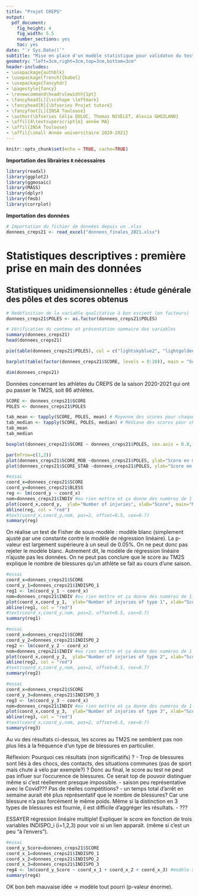 ```yaml
---
title: "Projet CREPS"
output:
  pdf_document:
    fig_height: 4
    fig_width: 5.5
    number_sections: yes
    toc: yes
date: "`r Sys.Date()`"
subtitle: "Mise en place d'un modèle statistique pour validaton du testing TM2S"
geometry: "left=3cm,right=3cm,top=3cm,bottom=3cm"
header-includes:
- \usepackage{authblk}
- \usepackage[french]{babel}
- \usepackage{fancyhdr}
- \pagestyle{fancy}
- \renewcommand\headrulewidth{1pt}
- \fancyhead[L]{\scshape \leftmark}
- \fancyhead[R]{\bfseries Projet tutoré}
- \fancyfoot[L]{INSA Toulouse}
- \author{\bfseries Célia DULUC, Thomas NIVELET, Alexia GHOZLAND}
- \affil{4\textsuperscript{e} année MA}
- \affil{INSA Toulouse}
- \affil{\small Année universitaire 2020-2021}
---
```


```r
knitr::opts_chunk$set(echo = TRUE, cache=TRUE)
```

**Importation des librairies `R` nécessaires**

```r
library(readxl)
library(ggplot2)
library(ggmosaic)
library(MASS)
library(dplyr)
library(fmsb)
library(corrplot)
```

**Importation des données** 

```r
# Importation du fichier de données depuis un .xlsx
donnees_creps21 <- read_excel("donnees_finales_2021.xlsx")
```

# Statistiques descriptives : première prise en main des données
## Statistiques unidimensionnelles : étude générale des pôles et des scores obtenus

```r
# Redéfinition de la variable qualitative à bon escient (en facteurs)
donnees_creps21$POLES <- as.factor(donnees_creps21$POLES)

# Vérification du contenu et présentation sommaire des variables
summary(donnees_creps21)
head(donnees_creps21)
```
```r

pie(table(donnees_creps21$POLES), col = c("lightskyblue2", "lightgoldenrod3", "mistyrose4", "lightcoral", "mediumblue", "lightseagreen", "darkorange2", "brown4"),main = "Répartition des athlètes dans les pôles")

barplot(table(factor(donnees_creps21$SCORE, levels = 0:20)), main = "Scores obtenus - Tous pôles confondus", ylim = c(0,20), cex.names = 0.6, ylab = "Effectifs", xlab= "Score", col = heat.colors(20))

dim(donnees_creps21)
```
Données concernant les athlètes du CREPS de la saison 2020-2021 qui ont pu passer le TM2S, soit 86 athlètes.
```r
SCORE <- donnees_creps21$SCORE
POLES <- donnees_creps21$POLES

tab_mean <- tapply(SCORE, POLES, mean) # Moyenne des scores pour chaque pôle
tab_median <- tapply(SCORE, POLES, median) # Médiane des scores pour chaque pôle
tab_mean
tab_median
```
```r
boxplot(donnees_creps21$SCORE ~ donnees_creps21$POLES, cex.axis = 0.8, main = "Boxplots parallèles des scores en fonction des pôles", xlab = "Pôles", ylab = "Score")
```
```r
par(mfrow=c(1,2))
plot(donnees_creps21$SCORE_MOB ~donnees_creps21$POLES, ylab="Score en mobilité", xlab="Poles")
plot(donnees_creps21$SCORE_STAB ~donnees_creps21$POLES, ylab="Score en stabilité", xlab="Poles")
```
```r
#essai
coord_x=donnees_creps21$SCORE
coord_y=donnees_creps21$BLESS
reg <- lm(coord_y ~ coord_x)
nom=donnees_creps21$INDIV #ou rien mettre et ça donne des numéros de 1 à 86 (plus propre) mais du coup on sait pas quel pôle...
plot(coord_x,coord_y,  ylab="Number of injuries", xlab="Score", main="Number of injuries VS score", cex.main=0.7)
abline(reg, col = "red")
#text(coord_x,coord_y,nom, pos=2, offset=0.5, cex=0.7)
summary(reg)
```
On réalise un test de Fisher de sous-modèle : modèle blanc (simplement ajusté par une constante contre le modèle de régression linéaire).
La p-valeur est largement supérieure à un seuil de 0.05%. 
On ne peut donc pas rejeter le modèle blanc. Autrement dit, le modèle de régression linéaire n'ajuste pas les données. On ne peut pas conclure que le score au TM2S explique le nombre de blessures qu'un athlète se fait au cours d'une saison.

```r
#essai
coord_x=donnees_creps21$SCORE
coord_y_1=donnees_creps21$INDISPO_1
reg1 <- lm(coord_y_1 ~ coord_x)
nom=donnees_creps21$INDIV #ou rien mettre et ça donne des numéros de 1 à 86 (plus propre) mais du coup on sait pas quel pôle...
plot(coord_x,coord_y_1,  ylab="Number of injuries of type 1", xlab="Score", main="Number of injuries of type 1 VS score", cex.main=0.7)
abline(reg1, col = "red")
#text(coord_x,coord_y,nom, pos=2, offset=0.5, cex=0.7)
summary(reg1)
```

```r
#essai
coord_x=donnees_creps21$SCORE
coord_y_2=donnees_creps21$INDISPO_2
reg2 <- lm(coord_y_2 ~ coord_x)
nom=donnees_creps21$INDIV #ou rien mettre et ça donne des numéros de 1 à 86 (plus propre) mais du coup on sait pas quel pôle...
plot(coord_x,coord_y_2,  ylab="Number of injuries of type 2", xlab="Score", main="Number of injuries of type 2 VS score", cex.main=0.7)
abline(reg2, col = "red")
#text(coord_x,coord_y,nom, pos=2, offset=0.5, cex=0.7)
summary(reg2)
```

```r
#essai
coord_x=donnees_creps21$SCORE
coord_y_3=donnees_creps21$INDISPO_3
reg3 <- lm(coord_y_3 ~ coord_x)
nom=donnees_creps21$INDIV #ou rien mettre et ça donne des numéros de 1 à 86 (plus propre) mais du coup on sait pas quel pôle...
plot(coord_x,coord_y_3,  ylab="Number of injuries of type 3", xlab="Score", main="Number of injuries of type 3 VS score", cex.main=0.7)
abline(reg3, col = "red")
#text(coord_x,coord_y,nom, pos=2, offset=0.5, cex=0.7)
summary(reg3)
```

Au vu des résultats ci-dessus, les scores au TM2S ne semblent pas non plus liés à la fréquence d'un type de blessures en particulier.


Réflexion: Pourquoi ces résultats (non significatifs) ?
- Trop de blessures sont liés à des chocs, des contacts, des situations communes (pas de sport mais chute à vélo par exemple?) ? Donc au final, le score au test ne peut pas influer sur l'occurence de blessures. Ce serait top de pouvoir distinguer même si c'est réellement presque impossible.
- saison peu représentative avec le Covid??? Pas de réelles compétitions?
- un temps total d'arrêt en semaine aurait été plus représentatif que le nombre de blessures? Car une blessure n'a pas forcément le même poids. Même si la distinction en 3 types de blessures est fournie, il est difficile d'aggréger les résultats.
- ???


ESSAYER régression linéaire multiple! Expliquer le score en fonction de trois variables INDISPO_i (i=1,2,3) pour voir si un lien apparaît. (même si c'est un peu "à l'envers").
```r
#essai
coord_y_Score=donnees_creps21$SCORE
coord_x_1=donnees_creps21$INDISPO_1
coord_x_2=donnees_creps21$INDISPO_2
coord_x_3=donnees_creps21$INDISPO_3
reg4 <- lm(coord_y_Score ~ coord_x_1 + coord_x_2 + coord_x_3) #modèle additif
summary(reg4)
```
OK bon beh mauvaise idée -> modèle tout pourri (p-valeur énorme).

